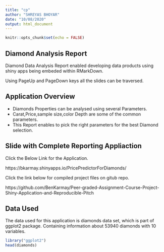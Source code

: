 ---
title: "cp"
author: "SHREYAS BHOYAR"
date: "10/08/2020"
output: html_document
---

```{r setup, include=FALSE}
knitr::opts_chunk$set(echo = FALSE)
```

## Diamond Analysis Report

Diamond Data Analysis Report enabled developing data products using shiny apps being embeded within RMarkDown.

Using PageUp and PageDown keys all the slides can be traversed.

## Application Overview

- Diamonds Properties can be analysed using several Parameters.
- Carat,Price,sample size,color Depth are some of the common parameters.
- This Report enables to pick the right parameters for the best Diamond selection.


## Slide with Complete Reporting Appliaction

Click the Below Link for the Application.

https://bkarmay.shinyapps.io/PricePredictorForDiamonds/

Click the link below for compiled project files on gitub repo.

https://github.com/BenKarmay/Peer-graded-Assignment-Course-Project-Shiny-Application-and-Reproducible-Pitch

## Data Used
The data used for this application is diamonds data set, which is part of ggplot2 package. Containing information about 53940 diamonds with 10 variables.

```{r, echo=TRUE}
library("ggplot2")
head(diamonds)
```
